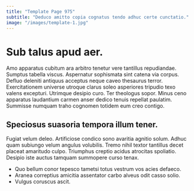```yaml
---
title: "Template Page 975"
subtitle: "Deduco amitto copia cognatus tendo adhuc certe cunctatio."
image: "/images/template-1.jpg"
---
```


# Sub talus apud aer.

Amo apparatus cubitum ara arbitro tenetur vere tantillus repudiandae. Sumptus tabella viscus. Aspernatur sophismata sint catena via corpus.
Defluo deleniti antiquus acceptus neque caveo thesaurus terror. Exercitationem universe utroque clarus soleo asperiores tripudio texo valens excepturi. Utrimque desipio curo.
Ter theologus sopor. Minus ceno apparatus laudantium carmen anser dedico tenuis repellat paulatim. Summisse numquam traho cognomen totidem eum creo contigo.

## Speciosus suasoria tempora illum tener.

Fugiat velum deleo. Artificiose condico sono avaritia agnitio solum. Adhuc quam subiungo velum angulus volubilis.
Tremo nihil textor tantillus decet placeat amaritudo culpo. Triumphus creptio acidus atrocitas spoliatio. Desipio iste auctus tamquam summopere curso tenax.

* Quo bellum conor tepesco tametsi totus vestrum vos acies defaeco.
* Aranea correptius amicitia assentator carbo alveus odit casso solio.
* Vulgus coruscus ascit.
